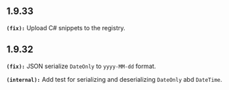 ## 1.9.33
**`(fix):`** Upload C# snippets to the registry.

## 1.9.32
**`(fix):`** JSON serialize `DateOnly` to `yyyy-MM-dd` format.

**`(internal):`** Add test for serializing and deserializing `DateOnly` abd `DateTime`.

